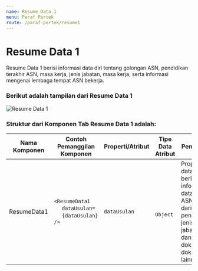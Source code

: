 ```yaml
---
name: Resume Data 1
menu: Paraf Pertek
route: /paraf-pertek/resume1
---
```


# Resume Data 1


Resume Data 1 berisi informasi data diri tentang golongan ASN,
pendidikan terakhir ASN, masa kerja,
jenis jabatan, masa kerja, serta informasi mengenai lembaga tempat ASN
bekerja.

### Berikut adalah tampilan dari Resume Data 1

![Resume Data 1](../../src/img/paraf-pertek/StepOnePP_ResumeData1.jpg)


### Struktur dari Komponen Tab Resume Data 1 adalah:

| Nama Komponen | Contoh Pemanggilan <br/> Komponen                                                                                              | Properti/Atribut | Tipe Data <br/> Atribut | Penjelasan                                                                                                                        |
| ------------- | ------------------------------------------------------------------------------------------------------------------------------ | ---------------- | ----------------------- | -------------------------------------------------------------------------------------------------------------                     |
| ResumeData1   | `<ResumeData1` <br/> &nbsp;&nbsp;&nbsp;&nbsp;&nbsp;`dataUsulan=` <br/> &nbsp;&nbsp;&nbsp;&nbsp;&nbsp;`{dataUsulan}` <br/> `/>` | `dataUsulan`     | ` Object`               | Properti dataUsulan berisi informasi <br/> data diri ASN muali dari pendidikan, jenis jabatan, <br/> dan dokumen-dokumen lainnya  |



